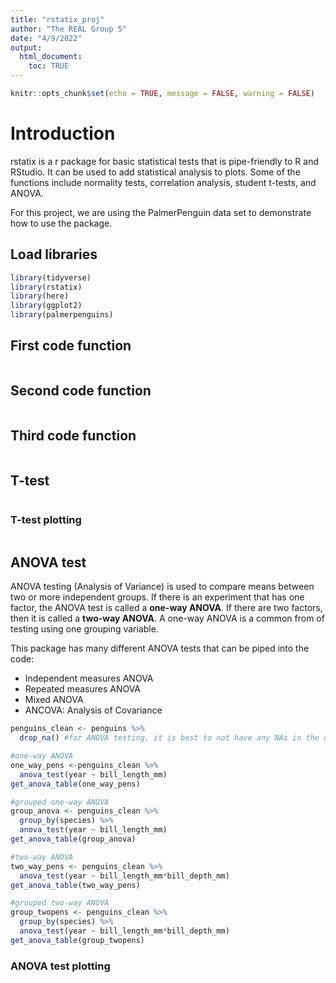 ```yaml
---
title: "rstatix_proj"
author: "The REAL Group 5"
date: "4/9/2022"
output: 
  html_document:
    toc: TRUE
---
```


```r
knitr::opts_chunk$set(echo = TRUE, message = FALSE, warning = FALSE)
```

# Introduction

rstatix is a r package for basic statistical tests that is pipe-friendly to R and RStudio. It can be used to add statistical analysis to plots. Some of the functions include normality tests, correlation analysis, student t-tests, and ANOVA.

For this project, we are using the PalmerPenguin data set to demonstrate how to use the package.


## Load libraries
```r
library(tidyverse)
library(rstatix)
library(here)
library(ggplot2)
library(palmerpenguins)
```

## First code function

```r

```

## Second code function

```r

```

## Third code function

```r

```

## T-test

```r

```

### T-test plotting

```r

```

## ANOVA test
ANOVA testing (Analysis of Variance) is used to compare means between two or more independent groups. 
If there is an experiment that has one factor, the ANOVA test is called a **one-way ANOVA**. If there are two factors, then it is called a **two-way ANOVA**. A one-way ANOVA is a common from of testing using one grouping variable. 

This package has many different ANOVA tests that can be piped into the code:

-   Independent measures ANOVA
-   Repeated measures ANOVA
-   Mixed ANOVA
-   ANCOVA: Analysis of Covariance

```r
penguins_clean <- penguins %>%
  drop_na() #for ANOVA testing, it is best to not have any NAs in the data

#one-way ANOVA
one_way_pens <-penguins_clean %>%
  anova_test(year ~ bill_length_mm)
get_anova_table(one_way_pens)

#grouped one-way ANOVA
group_anova <- penguins_clean %>%
  group_by(species) %>%
  anova_test(year ~ bill_length_mm)
get_anova_table(group_anova)

#two-way ANOVA
two_way_pens <- penguins_clean %>%
  anova_test(year ~ bill_length_mm*bill_depth_mm)
get_anova_table(two_way_pens)

#grouped two-way ANOVA
group_twopens <- penguins_clean %>%
  group_by(species) %>%
  anova_test(year ~ bill_length_mm*bill_depth_mm)
get_anova_table(group_twopens)
```

### ANOVA test plotting

```r

```